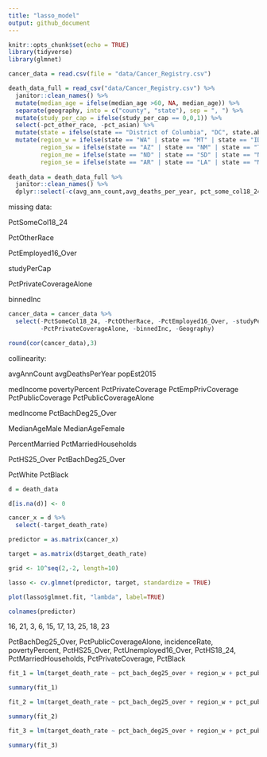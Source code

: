 ```yaml
---
title: "lasso_model"
output: github_document
---
```


```r
knitr::opts_chunk$set(echo = TRUE)
library(tidyverse)
library(glmnet)
```

```r
cancer_data = read.csv(file = "data/Cancer_Registry.csv")

death_data_full = read_csv("data/Cancer_Registry.csv") %>%
  janitor::clean_names() %>%
  mutate(median_age = ifelse(median_age >60, NA, median_age)) %>%
  separate(geography, into = c("county", "state"), sep = ", ") %>%
  mutate(study_per_cap = ifelse(study_per_cap == 0,0,1)) %>%
  select(-pct_other_race, -pct_asian) %>%
  mutate(state = ifelse(state == "District of Columbia", "DC", state.abb[match(state, state.name)])) %>% 
  mutate(region_w = ifelse(state == "WA" | state == "MT" | state == "ID" | state == "OR" | state == "WY" | state == "NV" | state == "UT" | state == "CO" | state == "CA", 1, 0),
         region_sw = ifelse(state == "AZ" | state == "NM" | state == "TX" | state == "OK", 1, 0),
         region_me = ifelse(state == "ND" | state == "SD" | state == "NE" | state == "KS" | state == "MN" | state == "IA" | state == "MO" | state == "WI" | state == "IL" | state == "MI" | state == "IN" | state == "OH", 1, 0),
         region_se = ifelse(state == "AR" | state == "LA" | state == "MS" | state == "AL" | state == "GA" | state == "FL" | state == "SC" | state == "NC" | state == "TN" | state == "KY" | state == "VA" | state == "WV" | state == "MD" | state == "DC" , 1, 0))
  
death_data = death_data_full %>%
  janitor::clean_names() %>%
  dplyr::select(-c(avg_ann_count,avg_deaths_per_year, pct_some_col18_24, binned_inc, county, state))

```

missing data:

PctSomeCol18_24

PctOtherRace

PctEmployed16_Over

studyPerCap

PctPrivateCoverageAlone

binnedInc

```r
cancer_data = cancer_data %>%
  select(-PctSomeCol18_24, -PctOtherRace, -PctEmployed16_Over, -studyPerCap,
         -PctPrivateCoverageAlone, -binnedInc, -Geography)

round(cor(cancer_data),3)
```

collinearity:

avgAnnCount avgDeathsPerYear popEst2015

medIncome povertyPercent PctPrivateCoverage PctEmpPrivCoverage PctPublicCoverage PctPublicCoverageAlone

medIncome PctBachDeg25_Over

MedianAgeMale MedianAgeFemale

PercentMarried PctMarriedHouseholds

PctHS25_Over PctBachDeg25_Over

PctWhite PctBlack

```r
d = death_data

d[is.na(d)] <- 0

cancer_x = d %>%
  select(-target_death_rate)

predictor = as.matrix(cancer_x)

target = as.matrix(d$target_death_rate)

grid <- 10^seq(2,-2, length=10)

lasso <- cv.glmnet(predictor, target, standardize = TRUE)

plot(lasso$glmnet.fit, "lambda", label=TRUE)

colnames(predictor)
```

16, 21, 3, 6, 15, 17, 13, 25, 18, 23

PctBachDeg25_Over, PctPublicCoverageAlone, incidenceRate, povertyPercent,
PctHS25_Over, PctUnemployed16_Over, PctHS18_24, PctMarriedHouseholds,
PctPrivateCoverage, PctBlack

```r
fit_1 = lm(target_death_rate ~ pct_bach_deg25_over + region_w + pct_public_coverage_alone + region_se + pct_private_coverage_alone + pct_emp_priv_coverage + pct_married_households + median_age_female + pct_hs18_24 + birth_rate, data = d)

summary(fit_1)

fit_2 = lm(target_death_rate ~ pct_bach_deg25_over + region_w + pct_public_coverage_alone + region_se + pct_emp_priv_coverage + pct_married_households + median_age_female + pct_hs18_24 + birth_rate, data = d)

summary(fit_2)

fit_3 = lm(target_death_rate ~ pct_bach_deg25_over + region_w + pct_public_coverage_alone + region_se + pct_emp_priv_coverage + pct_married_households + pct_hs18_24 + birth_rate, data = d)

summary(fit_3)


```

